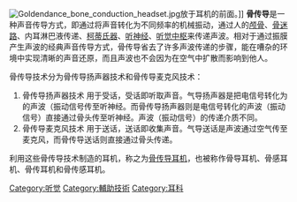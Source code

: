 [[File:Goldendance_bone_conduction_headset.jpg|thumb]]放于耳机的前面。]]
{{medical}}
{{unreferenced|time=2013-04-22T12:11:42+00:00}}
'''骨传导'''是一种声音传导方式，即通过将声音转化为不同频率的机械振动，通过人的[[颅骨|颅骨]]、[[骨迷路|骨迷路]]、内耳淋巴液传递、[[柯蒂氏器|柯蒂氏器]]、[[听神经|听神经]]、[[听觉中枢|听觉中枢]]来传递声波。相对于通过振膜产生声波的经典声音传导方式，骨传导省去了许多声波传递的步骤，能在嘈杂的环境中实现清晰的声音还原，而且声波也不会因为在空气中扩散而影响到他人。

骨传导技术分为骨传导扬声器技术和骨传导麦克风技术：
# 骨传导扬声器技术 用于受话，受话即听取声音。气导扬声器是把电信号转化为的声波（振动信号传至听神经。而骨传导扬声器则是电信号转化的声波（振动信号）直接通过骨头传至听神经。声波（振动信号）的传递介质不同。
# 骨传导麦克风技术 用于送话，送话即收集声音。气导送话是声波通过空气传至麦克风，而骨传导送话则直接通过骨头传递。

利用这些骨传导技术制造的耳机，称之为[[骨传导耳机|骨传导耳机]]，也被称作骨导耳机、骨感耳机、骨传耳机和骨传感耳机。

[[Category:听觉|Category:听觉]]
[[Category:輔助技術|Category:輔助技術]]
[[Category:耳科|Category:耳科]]